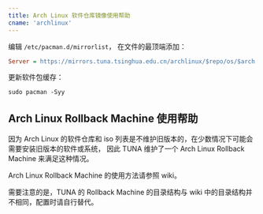 ```yaml
---
title: Arch Linux 软件仓库镜像使用帮助
cname: 'archlinux'
---
```


编辑 `/etc/pacman.d/mirrorlist`， 在文件的最顶端添加：

```ini
Server = https://mirrors.tuna.tsinghua.edu.cn/archlinux/$repo/os/$arch
```

更新软件包缓存：

```shell
sudo pacman -Syy
```

## Arch Linux Rollback Machine 使用帮助

因为 Arch Linux 的软件仓库和 iso 列表是不维护旧版本的，在少数情况下可能会需要安装旧版本的软件或系统， 因此 TUNA 维护了一个 Arch Linux Rollback Machine 来满足这种情况。

Arch Linux Rollback Machine 的使用方法请参照 wiki。

需要注意的是，TUNA 的 Rollback Machine 的目录结构与 wiki 中的目录结构并不相同，配置时请自行替代。
